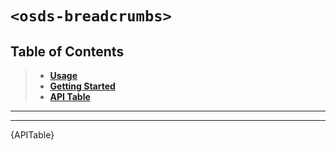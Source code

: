 

<Meta title="UI Components/Breadcrumbs [quark]/Web Component" />

# `<osds-breadcrumbs>`

## Table of Contents
> - **[Usage](#usage)**
> - **[Getting Started](#getting-started)**
> - **[API Table](#api-table)**

<hr/>
<Usage />
<hr/>
<div id="api-table"><Description>{APITable}</Description></div>
